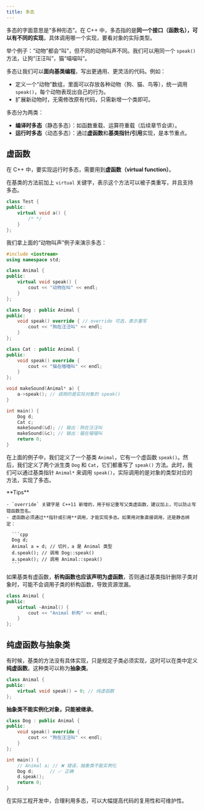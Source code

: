 ```yaml
---
title: 多态
---
```


多态的字面意思是“多种形态”。在 C++ 中，多态指的是**同一个接口（函数名），可以有不同的实现**，具体调用哪一个实现，要看对象的实际类型。

举个例子：“动物”都会“叫”，但不同的动物叫声不同。我们可以用同一个 `speak()` 方法，让狗“汪汪叫”，猫“喵喵叫”。

多态让我们可以**面向基类编程**，写出更通用、更灵活的代码。例如：

- 定义一个“动物”数组，里面可以存放各种动物（狗、猫、鸟等），统一调用 `speak()`，每个动物表现出自己的行为。
- 扩展新动物时，无需修改原有代码，只需新增一个类即可。

多态分为两类：

- **编译时多态**（静态多态）：如函数重载、运算符重载（后续章节会讲）。
- **运行时多态**（动态多态）：通过**虚函数**和**基类指针/引用**实现，是本节重点。

## 虚函数

在 C++ 中，要实现运行时多态，需要用到**虚函数（virtual function）**。

在基类的方法前加上 `virtual` 关键字，表示这个方法可以被子类重写，并且支持多态。

```cpp
class Test {
public:
    virtual void a() {
        /* */
    }
};
```

我们拿上面的“动物叫声”例子来演示多态：

```cpp lineNumbers title="main.cpp"
#include <iostream>
using namespace std;

class Animal {
public:
    virtual void speak() {
        cout << "动物在叫" << endl;
    }
};

class Dog : public Animal {
public:
    void speak() override { // override 可选，表示重写
        cout << "狗在汪汪叫" << endl;
    }
};

class Cat : public Animal {
public:
    void speak() override {
        cout << "猫在喵喵叫" << endl;
    }
};

void makeSound(Animal* a) {
    a->speak(); // 调用的是实际对象的 speak()
}

int main() {
    Dog d;
    Cat c;
    makeSound(&d); // 输出：狗在汪汪叫
    makeSound(&c); // 输出：猫在喵喵叫
    return 0;
}
```

在上面的例子中，我们定义了一个基类 `Animal`，它有一个虚函数 `speak()`。然后，我们定义了两个派生类 `Dog` 和 `Cat`，它们都重写了 `speak()` 方法。此时，我们可以通过基类指针 `Animal*` 来调用 `speak()`，实际调用的是对象的类型对应的方法，实现了多态。

<Callout>
    **Tips**

    - `override` 关键字是 C++11 新增的，用于标记重写父类虚函数，建议加上，可以防止写错函数签名。
    - 虚函数必须通过**指针或引用**调用，才能实现多态。如果用对象直接调用，还是静态绑定：

      ```cpp
      Dog d;
      Animal a = d; // 切片，a 是 Animal 类型
      d.speak(); // 调用 Dog::speak()
      a.speak(); // 调用 Animal::speak()
      ```
</Callout>

如果基类有虚函数，**析构函数也应该声明为虚函数**，否则通过基类指针删除子类对象时，可能不会调用子类的析构函数，导致资源泄漏。

```cpp
class Animal {
public:
    virtual ~Animal() {
        cout << "Animal 析构" << endl;
    }
};
```

## 纯虚函数与抽象类

有时候，基类的方法没有具体实现，只是规定子类必须实现，这时可以在类中定义**纯虚函数**。这种类可以称为**抽象类**。

```cpp
class Animal {
public:
    virtual void speak() = 0; // 纯虚函数
};
```

**抽象类不能实例化对象，只能被继承**。

```cpp
class Dog : public Animal {
public:
    void speak() override {
        cout << "狗在汪汪叫" << endl;
    }
};

int main() {
    // Animal a; // ❌ 错误，抽象类不能实例化
    Dog d;      // ✅ 正确
    d.speak();
    return 0;
}
```

在实际工程开发中，合理利用多态，可以大幅提高代码的复用性和可维护性。
